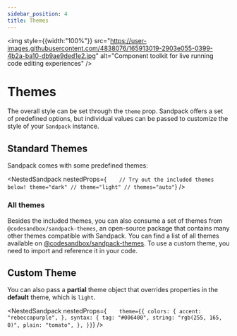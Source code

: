 ```yaml
---
sidebar_position: 4
title: Themes
---
```



<img style={{width:"100%"}} src="https://user-images.githubusercontent.com/4838076/165913019-2903e055-0399-4b2a-ba10-db9ae9ded1e2.jpg" alt="Component toolkit for live running code editing experiences" />


# Themes

<div class="intro-section">
  <IntroCard title="All themes" description="See all themes available on @codesandbox/sandpack-themes and how you can use it" href="/docs/api/themes" actionText="Access &#8594;" />

  <IntroCard title="Sandpack Theme Builder" description="Design and customize your own theme, among other Sandpack presets." href="https://sandpack.codesandbox.io/theme" actionText="Try it now" external />
</div>

The overall style can be set through the `theme` prop. Sandpack offers a set of predefined options, but individual values can be passed to customize the style of your `Sandpack` instance.

## Standard Themes

Sandpack comes with some predefined themes:

<!-- prettier-ignore -->
<NestedSandpack nestedProps={`    // Try out the included themes below!
      theme="dark"
      // theme="light"
      // themes="auto"`}
/>

### All themes

Besides the included themes, you can also consume a set of themes from `@codesandbox/sandpack-themes`, an open-source package that contains many other themes compatible with Sandpack. You can find a list of all themes available on [@codesandbox/sandpack-themes](/docs/api/themes). To use a custom theme, you need to import and reference it in your code.

<AllThemes />

## Custom Theme

You can also pass a **partial** theme object that overrides properties in the
**default** theme, which is `light`.

<!-- prettier-ignore -->
<NestedSandpack nestedProps={`    theme={{
        colors: {
          accent: "rebeccapurple",
        },
        syntax: {
          tag: "#006400",
          string: "rgb(255, 165, 0)",
          plain: "tomato",
        },
      }}`}
  />
